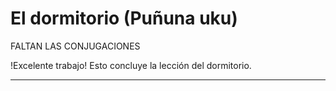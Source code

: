 

# El dormitorio (Puñuna uku)

<ImageFlipContainer lecture="room" tag="room"/> 

FALTAN LAS CONJUGACIONES

!Excelente trabajo! Esto concluye la lección del dormitorio.

<hr />
<MiniTestForm lecture="room" />